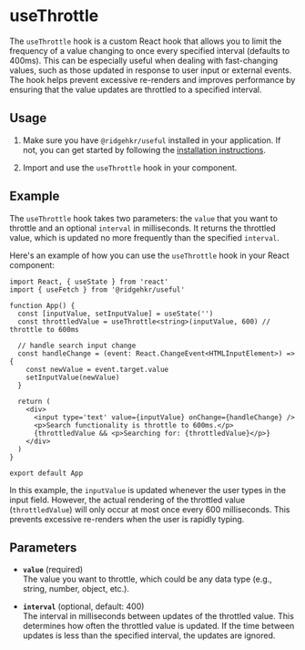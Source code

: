 # useThrottle

The `useThrottle` hook is a custom React hook that allows you to limit the frequency of a value changing to once every specified interval (defaults to 400ms). This can be especially useful when dealing with fast-changing values, such as those updated in response to user input or external events. The hook helps prevent excessive re-renders and improves performance by ensuring that the value updates are throttled to a specified interval.

## Usage

1. Make sure you have `@ridgehkr/useful` installed in your application. If not, you can get started by following the [installation instructions](/#getting-started).

2. Import and use the `useThrottle` hook in your component.

## Example

The `useThrottle` hook takes two parameters: the `value` that you want to throttle and an optional `interval` in milliseconds. It returns the throttled value, which is updated no more frequently than the specified `interval`.

Here's an example of how you can use the `useThrottle` hook in your React component:

```tsx
import React, { useState } from 'react'
import { useFetch } from '@ridgehkr/useful'

function App() {
  const [inputValue, setInputValue] = useState('')
  const throttledValue = useThrottle<string>(inputValue, 600) // throttle to 600ms

  // handle search input change
  const handleChange = (event: React.ChangeEvent<HTMLInputElement>) => {
    const newValue = event.target.value
    setInputValue(newValue)
  }

  return (
    <div>
      <input type='text' value={inputValue} onChange={handleChange} />
      <p>Search functionality is throttle to 600ms.</p>
      {throttledValue && <p>Searching for: {throttledValue}</p>}
    </div>
  )
}

export default App
```

In this example, the `inputValue` is updated whenever the user types in the input field. However, the actual rendering of the throttled value (`throttledValue`) will only occur at most once every 600 milliseconds. This prevents excessive re-renders when the user is rapidly typing.

## Parameters

- **`value`** (required)\
  The value you want to throttle, which could be any data type (e.g., string, number, object, etc.).

- **`interval`** (optional, default: 400)\
  The interval in milliseconds between updates of the throttled value. This determines how often the throttled value is updated. If the time between updates is less than the specified interval, the updates are ignored.
